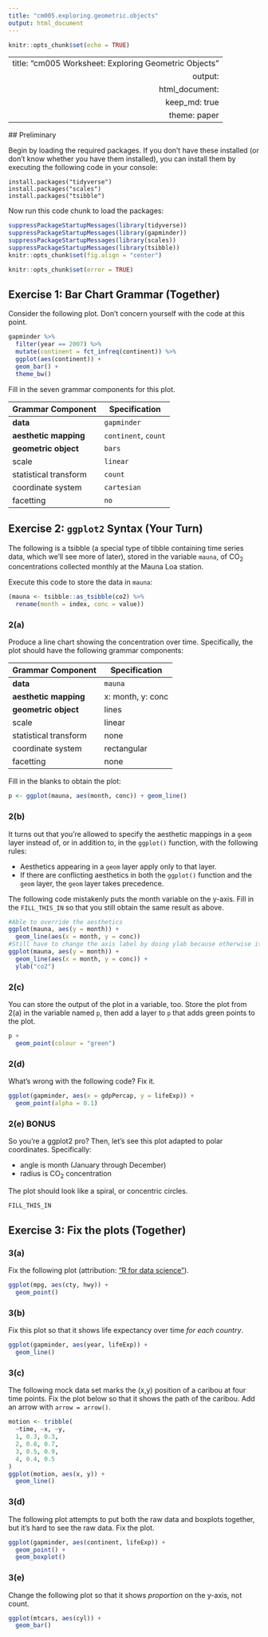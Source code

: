 ```yaml
---
title: "cm005.exploring.geometric.objects"
output: html_document
---
```


```r
knitr::opts_chunk$set(echo = TRUE)
```

---
  title: "cm005 Worksheet: Exploring Geometric Objects"
output: 
  html_document:
  keep_md: true
theme: paper
---
  
  ## Preliminary
  
  Begin by loading the required packages. If you don't have these installed (or don't know whether you have them installed), you can install them by executing the following code in your console:
  
  ```
install.packages("tidyverse")
install.packages("scales")
install.packages("tsibble")
```

Now run this code chunk to load the packages:
  
  ```r
suppressPackageStartupMessages(library(tidyverse))
suppressPackageStartupMessages(library(gapminder))
suppressPackageStartupMessages(library(scales))
suppressPackageStartupMessages(library(tsibble))
knitr::opts_chunk$set(fig.align = "center")
```

<!---The following chunk allows errors when knitting--->
  
  ```r
knitr::opts_chunk$set(error = TRUE)
```

## Exercise 1: Bar Chart Grammar (Together)

Consider the following plot. Don't concern yourself with the code at this point.

```r
gapminder %>% 
  filter(year == 2007) %>% 
  mutate(continent = fct_infreq(continent)) %>% 
  ggplot(aes(continent)) +
  geom_bar() +
  theme_bw()
```

Fill in the seven grammar components for this plot.

| Grammar Component     | Specification |
|-----------------------|---------------|
| __data__              | `gapminder` |
| __aesthetic mapping__ | `continent`, `count` |
| __geometric object__  | `bars` |
| scale                 | `linear` |
| statistical transform | `count` | 
| coordinate system     | `cartesian` |
| facetting             | `no` |

## Exercise 2: `ggplot2` Syntax (Your Turn)

The following is a tsibble (a special type of tibble containing time series data, which we'll see more of later), stored in the variable `mauna`, of CO$_2$ concentrations collected monthly at the Mauna Loa station.

Execute this code to store the data in `mauna`:
  
  ```r
(mauna <- tsibble::as_tsibble(co2) %>% 
    rename(month = index, conc = value))
```

### 2(a)

Produce a line chart showing the concentration over time. Specifically, the plot should have the following grammar components:
  
  | Grammar Component     | Specification |
  |-----------------------|---------------|
  | __data__              | `mauna` |
  | __aesthetic mapping__ | x: month, y: conc |
  | __geometric object__  | lines |
  | scale                 | linear |
  | statistical transform | none |
  | coordinate system     | rectangular |
  | facetting             | none |
  
  Fill in the blanks to obtain the plot:
  
```r
p <- ggplot(mauna, aes(month, conc)) + geom_line()
```

### 2(b) 

It turns out that you're allowed to specify the aesthetic mappings in a `geom` layer instead of, or in addition to, in the `ggplot()` function, with the following rules:

- Aesthetics appearing in a `geom` layer apply only to that layer.
- If there are conflicting aesthetics in both the `ggplot()` function and the `geom` layer, the `geom` layer takes precedence.

The following code mistakenly puts the month variable on the y-axis. Fill in the `FILL_THIS_IN` so that you still obtain the same result as above.

```r
#Able to override the aesthetics
ggplot(mauna, aes(y = month)) +
  geom_line(aes(x = month, y = conc))
#Still have to change the axis label by doing ylab because otherwise it labels both axis as 'month'
ggplot(mauna, aes(y = month)) +
  geom_line(aes(x = month, y = conc)) +
  ylab("co2")
```

### 2(c)

You can store the output of the plot in a variable, too. Store the plot from 2(a) in the variable named `p`, then add a layer to `p` that adds green points to the plot.

```r
p + 
  geom_point(colour = "green")
```

### 2(d)

What's wrong with the following code? Fix it.

```r
ggplot(gapminder, aes(x = gdpPercap, y = lifeExp)) +
  geom_point(alpha = 0.1)
```


### 2(e) BONUS

So you're a ggplot2 pro? Then, let's see this plot adapted to polar coordinates. Specifically:
  
  - angle is month (January through December)
- radius is CO$_2$ concentration

The plot should look like a spiral, or concentric circles. 

```r
FILL_THIS_IN
```


## Exercise 3: Fix the plots (Together)

### 3(a)

Fix the following plot (attribution: ["R for data science"](https://r4ds.had.co.nz/data-visualisation.html)).

```r
ggplot(mpg, aes(cty, hwy)) + 
  geom_point()
```


### 3(b)

Fix this plot so that it shows life expectancy over time _for each country_.

```r
ggplot(gapminder, aes(year, lifeExp)) +
  geom_line()
```




### 3(c)

The following mock data set marks the (x,y) position of a caribou at four time points. Fix the plot below so that it shows the path of the caribou. Add an arrow with `arrow = arrow()`.

```r
motion <- tribble(
  ~time, ~x, ~y,
  1, 0.3, 0.3,
  2, 0.8, 0.7,
  3, 0.5, 0.9,
  4, 0.4, 0.5
)
ggplot(motion, aes(x, y)) + 
  geom_line()
```

### 3(d)

The following plot attempts to put both the raw data and boxplots together, but it's hard to see the raw data. Fix the plot.

```r
ggplot(gapminder, aes(continent, lifeExp)) +
  geom_point() +
  geom_boxplot()
```

### 3(e)

Change the following plot so that it shows _proportion_ on the y-axis, not count.

```r
ggplot(mtcars, aes(cyl)) +
  geom_bar()
```
